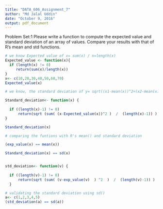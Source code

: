 ---
title: "DATA_606_Assignment_7"
author: "Md Jalal Uddin"
date: "October 9, 2016"
output: pdf_document
---
Problem Set:1
Please write a function to
compute the expected value and standard deviation of an array of values. Compare your
results with that of R's mean and std functions. 

```{r}
# we know Expected value of x= sum(x) / n=length(x)
Expected_value <- function(x){
  if (length(x) != 0)
     return(sum(x)/length(x))
}
x<- c(10,20,30,40,50,60,70)
Expected_value(x)

# we know, the standard deviation of y= sqrt((x1-mean(x))^2+(x2-mean(x))^2+...+(xn-mean(x))^2)/n-1  where n=lenght(x)

Standard_deviation<- function(x) {
  
  if ((length(x)-1) != 0)
      return(sqrt (sum( (x-Expected_value(x))^2 )  /  (length(x)-1)) )
}

Standard_deviation(x)

# comparing the funtions with R's mean() and standard deviation

(exp_value(x) == mean(x))

Standard_deviation(x) == sd(x)



```


```{r}
std_deviation<- function(v) {
  
  if ((length(v)-1) != 0)
      return(sqrt (sum( (v-exp_value(v)  ) ^2  )  /  (length(v)-1)) )
  }

# validating the standard deviation using sd()
a<- c(1,2,3,4,5)
(std_deviation(a) == sd(a))
```





